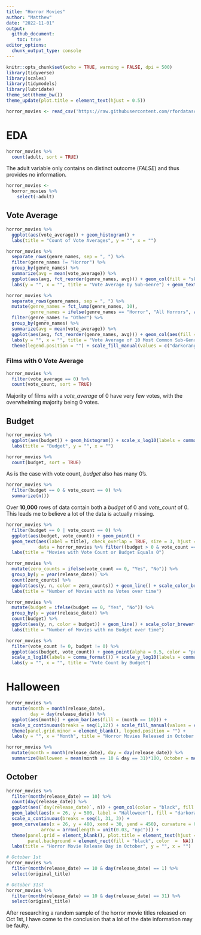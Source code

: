 ```yaml
---
title: "Horror Movies"
author: "Matthew"
date: "2022-11-01"
output: 
  github_document:
    toc: true
editor_options: 
  chunk_output_type: console
---
```


```r
knitr::opts_chunk$set(echo = TRUE, warning = FALSE, dpi = 500)
library(tidyverse)
library(scales)
library(tidymodels)
library(lubridate)
theme_set(theme_bw())
theme_update(plot.title = element_text(hjust = 0.5))
```

```r
horror_movies <- read_csv('https://raw.githubusercontent.com/rfordatascience/tidytuesday/master/data/2022/2022-11-01/horror_movies.csv')
```

# EDA

```r
horror_movies %>% 
  count(adult, sort = TRUE)
```

The adult variable only contains on distinct outcome (*FALSE*) and thus provides no information.

```r
horror_movies <- 
  horror_movies %>% 
    select(-adult)
```


## Vote Average

```r
horror_movies %>% 
  ggplot(aes(vote_average)) + geom_histogram() +
  labs(title = "Count of Vote Averages", y = "", x = "")
```

```r
horror_movies %>% 
  separate_rows(genre_names, sep = ", ") %>% 
  filter(genre_names != "Horror") %>% 
  group_by(genre_names) %>% 
  summarize(avg = mean(vote_average)) %>% 
  ggplot(aes(avg, fct_reorder(genre_names, avg))) + geom_col(fill = "skyblue", color = "black") +
  labs(y = "", x = "", title = "Vote Average by Sub-Genre") + geom_text(aes(label = round(avg, 3)), nudge_x = -0.3)
```

```r
horror_movies %>% 
  separate_rows(genre_names, sep = ", ") %>% 
  mutate(genre_names = fct_lump(genre_names, 10),
         genre_names = ifelse(genre_names == "Horror", "All Horrors", as.character(genre_names))) %>% 
  filter(genre_names != "Other") %>% 
  group_by(genre_names) %>% 
  summarize(avg = mean(vote_average)) %>% 
  ggplot(aes(avg, fct_reorder(genre_names, avg))) + geom_col(aes(fill = genre_names == "All Horrors"), color = "black") +
  labs(y = "", x = "", title = "Vote Average of 10 Most Common Sub-Genres") + geom_text(aes(label = round(avg, 3)), nudge_x = -0.3) +
  theme(legend.position = "") + scale_fill_manual(values = c("darkorange", "purple"))
```

### Films with 0 Vote Average

```r
horror_movies %>% 
  filter(vote_average == 0) %>% 
  count(vote_count, sort = TRUE)
```

Majority of films with a *vote_average* of 0 have very few votes, with the overwhelming majority being 0 votes.

## Budget

```r
horror_movies %>% 
  ggplot(aes(budget)) + geom_histogram() + scale_x_log10(labels = comma_format()) +
  labs(title = "Budget", y = "", x = "")
```

```r
horror_movies %>% 
  count(budget, sort = TRUE)
```

As is the case with vote count, *budget* also has many 0's.

```r
horror_movies %>% 
  filter(budget == 0 & vote_count == 0) %>% 
  summarize(n())
```

Over **10,000** rows of data contain both a *budget* of 0 and *vote_count* of 0. This leads me to believe a lot of the data is actually missing.

```r
horror_movies %>% 
  filter(budget == 0 | vote_count == 0) %>% 
  ggplot(aes(budget, vote_count)) + geom_point() +
  geom_text(aes(label = title), check_overlap = TRUE, size = 3, hjust = "inward", nudge_x = 2.5e6,
            data = horror_movies %>% filter((budget > 0 & vote_count == 0) | (budget == 0 & vote_count > 0))) + 
  labs(title = "Movies with Vote Count or Budget Equals 0") 
```

```r
horror_movies %>% 
  mutate(zero_counts = ifelse(vote_count == 0, "Yes", "No")) %>% 
  group_by(y = year(release_date)) %>% 
  count(zero_counts) %>% 
  ggplot(aes(y, n, color = zero_counts)) + geom_line() + scale_color_brewer(palette = "Set1", direction = -1) +
  labs(title = "Number of Movies with no Votes over time")
```

```r
horror_movies %>% 
  mutate(budget = ifelse(budget == 0, "Yes", "No")) %>% 
  group_by(y = year(release_date)) %>% 
  count(budget) %>% 
  ggplot(aes(y, n, color = budget)) + geom_line() + scale_color_brewer(palette = "Set1", direction = -1) +
  labs(title = "Number of Movies with no Budget over time")
```

```r
horror_movies %>% 
  filter(vote_count != 0, budget != 0) %>% 
  ggplot(aes(budget, vote_count)) + geom_point(alpha = 0.5, color = "purple") + geom_smooth(se = FALSE) +
  scale_x_log10(labels = comma_format()) + scale_y_log10(labels = comma_format(accuracy = 1)) + 
  labs(y = "", x = "", title = "Vote Count by Budget")
```

# Halloween

```r
horror_movies %>% 
  mutate(month = month(release_date),
         day = day(release_date)) %>% 
  ggplot(aes(month)) + geom_bar(aes(fill = (month == 10))) + 
  scale_x_continuous(breaks = seq(1,12)) + scale_fill_manual(values = c("grey20","darkorange3")) +
  theme(panel.grid.minor = element_blank(), legend.position = "") + 
  labs(y = "", x = "Month", title = "Horror Movies Released in October vs Other Months")

horror_movies %>% 
  mutate(month = month(release_date), day = day(release_date)) %>% 
  summarize(Halloween = mean(month == 10 & day == 31)*100, October = mean(month == 10)*100)
```

## October

```r
horror_movies %>% 
  filter(month(release_date) == 10) %>% 
  count(day(release_date)) %>% 
  ggplot(aes(`day(release_date)`, n)) + geom_col(color = "black", fill = "darkorange") +
  geom_label(aes(x = 26, y = 500, label = "Halloween"), fill = "darkorange", fontface = "bold") +
  scale_x_continuous(breaks = seq(1, 31, 3)) +
  geom_curve(aes(x = 26, y = 480, xend = 30, yend = 450), curvature = 0.3, color = "darkred", size = 1,
             arrow = arrow(length = unit(0.03, "npc"))) + 
  theme(panel.grid = element_blank(), plot.title = element_text(hjust = 0.5), 
        panel.background = element_rect(fill = "black", color  =  NA)) +
  labs(title = "Horror Movie Release Day in October", y = "", x = "") 
```

```r
# October 1st
horror_movies %>% 
  filter(month(release_date) == 10 & day(release_date) == 1) %>% 
  select(original_title)

# October 31st
horror_movies %>% 
  filter(month(release_date) == 10 & day(release_date) == 31) %>% 
  select(original_title)
```

After researching a random sample of the horror movie titles released on Oct 1st, I have come to the conclusion that a lot of the date information may be faulty.
